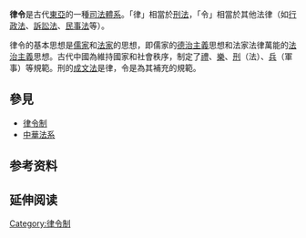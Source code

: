 {{unreferenced|time=2014-03-30T09:02:18+00:00}}{{merge|律令制}}
{{legal}}
'''律令'''是古代[[東亞|東亞]]的一種[[司法體系|司法體系]]。「律」相當於[[刑法|刑法]]，「令」相當於其他法律（如[[行政法|行政法]]、[[訴訟法|訴訟法]]、[[民事法|民事法]]等）。

律令的基本思想是[[儒家|儒家]]和[[法家|法家]]的思想，即儒家的[[德治主義|德治主義]]思想和法家法律萬能的[[法治主義|法治主義]]思想。古代中國為維持國家和社會秩序，制定了[[禮|禮]]、[[樂|樂]]、[[刑|刑]]（法）、[[兵|兵]]（軍事）等規範。刑的[[成文法|成文法]]是律，令是為其補充的規範。

== 參見 ==
* [[律令制|律令制]]
* [[中華法系|中華法系]]

== 参考资料 ==
{{reflist}}

== 延伸阅读 ==
{{Wikisource further reading}}

{{法律小作品}}
{{Authority control}}
[[Category:律令制|Category:律令制]]